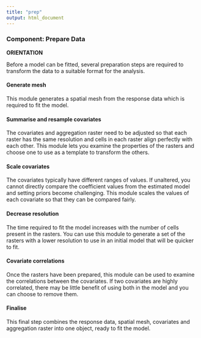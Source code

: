 ```yaml
---
title: "prep"
output: html_document
---
```


### **Component: Prepare Data**

**ORIENTATION**

Before a model can be fitted, several preparation steps are required to transform the data to a suitable format for the analysis. 

#### <span class="module_mandatory">Generate mesh</span>
This module generates a spatial mesh from the response data which is required to fit the model.

#### <span class="module_mandatory">Summarise and resample covariates</span>
The covariates and aggregation raster need to be adjusted so that each raster has the same resolution and cells in each raster align perfectly with each other. This module lets you examine the properties of the rasters and choose one to use as a template to transform the others.

#### <span class="module_mandatory">Scale covariates</span>
The covariates typically have different ranges of values. If unaltered, you cannot directly compare the coefficient values from the estimated model and setting priors become challenging. This module scales the values of each covariate so that they can be compared fairly.

#### <span class="module_optional">Decrease resolution</span>
The time required to fit the model increases with the number of cells present in the rasters. You can use this module to generate a set of the rasters with a lower resolution to use in an initial model that will be quicker to fit.

#### <span class="module_optional">Covariate correlations</span>
Once the rasters have been prepared, this module can be used to examine the correlations between the covariates. If two covariates are highly correlated, there may be little benefit of using both in the model and you can choose to remove them.

#### <span class="module_mandatory">Finalise</span>
This final step combines the response data, spatial mesh, covariates and aggregation raster into one object, ready to fit the model.
